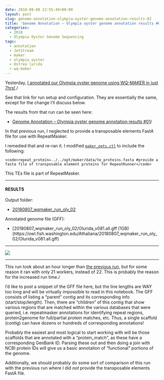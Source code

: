 ```yaml
---
date: 2018-08-08 22:55:49+00:00
layout: post
slug: genome-annotation-olympia-oyster-genome-annotation-results-02
title: 'Genome Annotation – Olympia oyster genome annotation results #02'
categories:
  - 2018
  - Olympia Oyster Genome Sequencing
tags:
  - annotation
  - JetStream
  - maker
  - olympia oyster
  - Ostrea lurida
  - wq-maker
---
```


Yesterday, [I annotated our Olympia oyster genome using WQ-MAKER in just 7hrs!](https://robertslab.github.io/sams-notebook/posts/2018/2018-08-07-genome-annotation-olympia-oyster-genome-using-wq-maker-instance-on-jetstream/)./

See that link for run setup and configuration. They are essentially the same, except for the change I'll discuss below.

The results from that run can be seen here:





  * [Genome Annotation – Olympia oyster genome annotation results #01](https://robertslab.github.io/sams-notebook/posts/2018/2018-08-08-genome-annotation-olympia-oyster-genome-annotation-results-01/)/



In that previous run, I neglected to provide a transposable elements FastA file for use with RepeatMasker.

I remedied that and re-ran it. I modified [`maker_opts.ctl`](https://owl.fish.washington.edu/Athaliana/20180807_wqmaker_run_oly_02/maker_opts.ctl) to include the following:



    <code>repeat_protein=../../opt/maker/data/te_proteins.fasta #provide a fasta file of transposable element proteins for RepeatRunner</code>



This TEs file is part of RepeatMasker.



* * *





#### RESULTS



Output folder:





  * [20180807_wqmaker_run_oly_02](https://owl.fish.washington.edu/Athaliana/20180807_wqmaker_run_oly_02/)



Annotated genome file (GFF):



  * [20180807_wqmaker_run_oly_02/Olurida_v081.all.gff (1GB)(https://owl.fish.washington.edu/Athaliana/20180807_wqmaker_run_oly_02/Olurida_v081.all.gff)





* * *



![](https://owl.fish.washington.edu/Athaliana/20180807_wq-maker_06.png)



* * *



This run took about an hour longer than [the previous run](https://robertslab.github.io/sams-notebook/posts/2018/2018-08-07-genome-annotation-olympia-oyster-genome-complete-brief-note/), but for some reason it ran with only 21 workers, instead of 22. This is probably the reason for the increased run time./

I'd like to post a snippet of the GFF file here, but the line lengths are WAY too long and will be virtually impossible to read in this notebook. The GFF consists of listing a "parent" contig and its corresponding info (start/stop/length). Then, there are "children" of this contig that show various regions that are matched within the various databases that were queried, i.e. repeatmasker annotations for identifying repeat regions, protein2genome for full/partial protein matches, etc. Thus, a single scaffold (contig) can have dozens or hundreds of corresponding annotations!

Probably the easiest and most logical to start working with will be those scaffolds that are annotated with a "protein_match", as these have a corresponding GenBank ID. Parsing these out and then doing a join with NCBI protein IDs will give us a basic annotaiton of "functional" portions of the genome.

Additionally, we should probably do some sort of comparison of this run with the previous run where I did _not_ provide the transposable elements FastA file.
